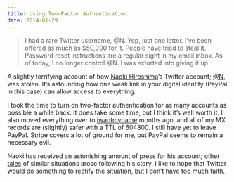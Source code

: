 ```yaml
---
title: Using Two-Factor Authentication
date: 2014-01-29
---
```


> I had a rare Twitter username, @N. Yep, just one letter. I’ve been offered as much as $50,000 for it. People have tried to steal it. Password reset instructions are a regular sight in my email inbox. As of today, I no longer control @N. I was extorted into giving it up.

A slightly terrifying account of how [Naoki Hiroshima](https://twitter.com/N_is_stolen)’s Twitter account; [@N](https://twitter.com/N), was stolen. It’s astounding how one weak link in your digital identity (PayPal in this case) can allow access to everything.

I took the time to turn on two-factor authentication for as many accounts as possible a while back. It does take some time, but I think it’s well worth it. I also moved everything over to [iwantmyname](https://iwantmyname.com/) months ago, and all of my MX records are (slightly) safer with a TTL of 604800. I still have yet to leave PayPal. Stripe covers a lot of ground for me, but PayPal seems to remain a necessary evil.

Naoki has received an astonishing amount of press for his account; other [tales](https://www.tumblr.com/ZKMKby160bykY) of similar situations arose following his story. I like to hope that Twitter would do something to rectify the situation, but I don’t have too much faith.

